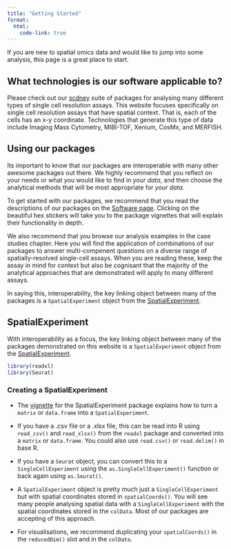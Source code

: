 ```yaml
---
title: "Getting Started"
format:
  html:
    code-link: true
---
```


If you are new to spatial omics data and would like to jump into some analysis, this page is a great place to start.


## What technologies is our software applicable to?

Please check out our [scdney](https://sydneybiox.github.io/scdney/) suite of packages for analysing many different types of single cell resolution assays. This website focuses specifically on single cell resolution assays that have spatial context. That is, each of the cells has an x-y coordinate. Technologies that generate this type of data include Imaging Mass Cytometry, MIBI-TOF, Xenium, CosMx, and MERFISH.


## Using our packages

Its important to know that our packages are interoperable with many other awesome packages out there. We highly recommend that you reflect on your needs or what you would like to find in *your data*, and then choose the analytical methods that will be most appropriate for *your data*. 

To get started with our packages, we recommend that you read the descriptions of our packages on the [Software page](packages.qmd). Clicking on the beautiful hex stickers will take you to the package vignettes that will explain their functionality in depth.

We also recommend that you browse our analysis examples in the case studies chapter. Here you will find the application of combinations of our packages to answer multi-compenent questions on a diverse range of spatially-resolved single-cell assays. When you are reading these, keep the assay in mind for context but also be cognisant that the majority of the analytical approaches that are demonstrated will apply to many different assays.

In saying this, interoperability, the key linking object between many of the packages is a `SpatialExperiment` object from the [SpatialExperiment](https://www.bioconductor.org/packages/release/bioc/html/SpatialExperiment.html).

## SpatialExperiment

With interoperability as a focus, the key linking object between many of the packages demonstrated on this website is a `SpatialExperiment` object from the [SpatialExperiment](https://www.bioconductor.org/packages/release/bioc/html/SpatialExperiment.html). 

```r
library(readxl)
library(Seurat)
```

### Creating a SpatialExperiment

- The [vignette](https://www.bioconductor.org/packages/release/bioc/vignettes/SpatialExperiment/inst/doc/SpatialExperiment.html) for the SpatialExperiment package explains how to turn a `matrix` or `data.frame` into a `SpatialExperiment`.

- If you have a .csv file or a .xlsx file, this can be read into R using `read_csv()` and `read_xlsx()` from the `readxl` package and converted into a `matrix` or `data.frame`. You could also use `read.csv()` or `read.delim()` in base R.

- If you have a `Seurat` object, you can convert this to a `SingleCellExperiment` using the `as.SingleCellExperiment()` function or back again using `as.Seurat()`.

- A `SpatialExperiment` object is pretty much just a `SingleCellExperiment` but with spatial coordinates stored in `spatialCoords()`. You will see many people analysing spatial data with a `SingleCellExperiment` with the spatial coordinates stored in the `colData`. Most of our packages are accepting of this approach.

- For visualisations, we recommend duplicating your `spatialCoords()` in the `reducedDim()` slot and in the `colData`.








